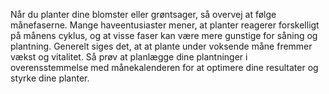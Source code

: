 Når du planter dine blomster eller grøntsager, så overvej at følge månefaserne. Mange haveentusiaster mener, at planter reagerer forskelligt på månens cyklus, og at visse faser kan være mere gunstige for såning og plantning. Generelt siges det, at at plante under voksende måne fremmer vækst og vitalitet. Så prøv at planlægge dine plantninger i overensstemmelse med månekalenderen for at optimere dine resultater og styrke dine planter.
